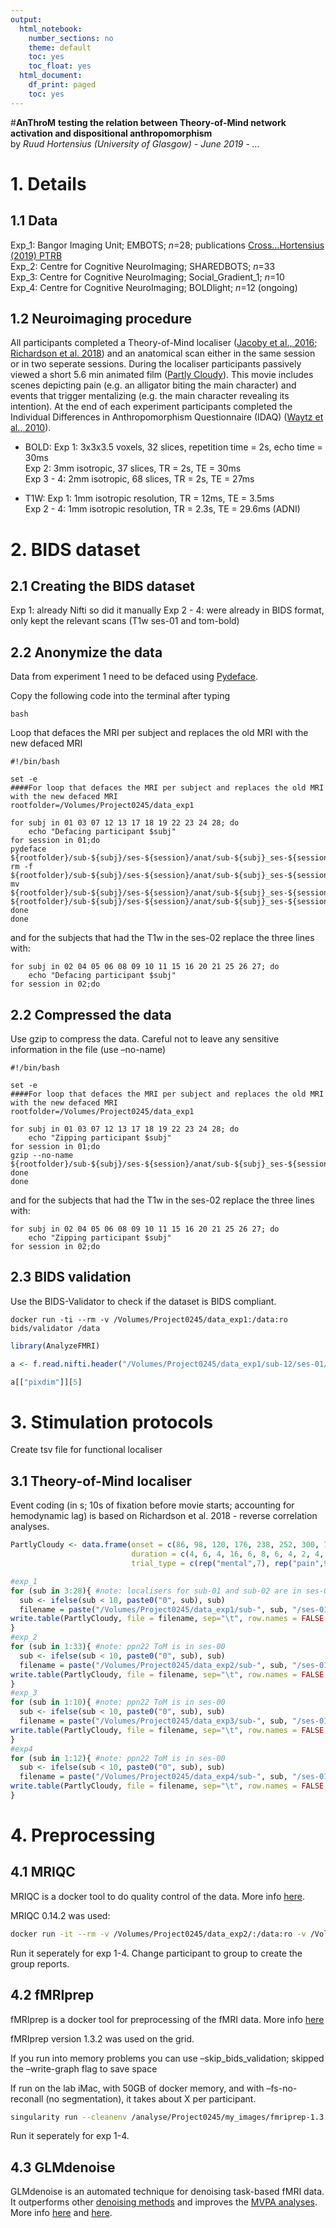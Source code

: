 ```yaml
---
output:
  html_notebook:
    number_sections: no
    theme: default
    toc: yes
    toc_float: yes
  html_document:
    df_print: paged
    toc: yes
---
```

#**AnThroM**
**testing the relation between Theory-of-Mind network activation and dispositional anthropomorphism**  
by *Ruud Hortensius (University of Glasgow) - June 2019 - ...*

# 1. Details {.tabset}

## 1.1 Data
  
 Exp_1: Bangor Imaging Unit; EMBOTS; *n*=28; publications [Cross...Hortensius (2019) PTRB](https://royalsocietypublishing.org/doi/10.1098/rstb.2018.0034)  
 Exp_2: Centre for Cognitive NeuroImaging; SHAREDBOTS; *n*=33  
 Exp_3: Centre for Cognitive NeuroImaging; Social_Gradient_1; *n*=10  
 Exp_4: Centre for Cognitive NeuroImaging; BOLDlight; *n*=12 (ongoing)  

## 1.2 Neuroimaging procedure
 
 All participants completed a Theory-of-Mind localiser ([Jacoby et al., 2016](https://www.sciencedirect.com/science/article/pii/S1053811915010472); [Richardson et al. 2018](https://www.nature.com/articles/s41467-018-03399-2)) and an anatomical scan either in the same session or in two seperate sessions. During the localiser participants passively viewed a short 5.6 min animated film ([Partly Cloudy](https://www.pixar.com/partly-cloudy#partly-cloudy-1)). This movie includes scenes depicting pain (e.g. an alligator biting the main character) and events that trigger mentalizing (e.g. the main character revealing its intention). At the end of each experiment participants completed the Individual Differences in Anthropomorphism Questionnaire (IDAQ) ([Waytz et al., 2010](https://journals.sagepub.com/doi/full/10.1177/1745691610369336)). 
 
- BOLD:
 Exp 1: 3x3x3.5 voxels, 32 slices, repetition time = 2s, echo time = 30ms  
 Exp 2: 3mm isotropic, 37 slices, TR = 2s, TE = 30ms  
 Exp 3 - 4: 2mm isotropic, 68 slices, TR = 2s, TE = 27ms  
 
- T1W:
 Exp 1: 1mm isotropic resolution, TR = 12ms, TE = 3.5ms  
 Exp 2 - 4: 1mm isotropic resolution, TR = 2.3s, TE = 29.6ms (ADNI)  

# 2. BIDS dataset {.tabset}

## 2.1 Creating the BIDS dataset

Exp 1: already Nifti so did it manually
Exp 2 - 4: were already in BIDS format, only kept the relevant scans (T1w ses-01 and tom-bold)

## 2.2 Anonymize the data
Data from experiment 1 need to be defaced using [Pydeface](https://github.com/poldracklab/pydeface).

Copy the following code into the terminal after typing
```
bash
```
Loop that defaces the MRI per subject and replaces the old MRI with the new defaced MRI

```
#!/bin/bash

set -e 
####For loop that defaces the MRI per subject and replaces the old MRI with the new defaced MRI
rootfolder=/Volumes/Project0245/data_exp1

for subj in 01 03 07 12 13 17 18 19 22 23 24 28; do
	echo "Defacing participant $subj"
for session in 01;do
pydeface ${rootfolder}/sub-${subj}/ses-${session}/anat/sub-${subj}_ses-${session}_T1w.nii
rm -f ${rootfolder}/sub-${subj}/ses-${session}/anat/sub-${subj}_ses-${session}_T1w.nii
mv ${rootfolder}/sub-${subj}/ses-${session}/anat/sub-${subj}_ses-${session}_T1w_defaced.nii ${rootfolder}/sub-${subj}/ses-${session}/anat/sub-${subj}_ses-${session}_T1w.nii 
done
done
```
and for the subjects that had the T1w in the ses-02 replace the three lines with:
```
for subj in 02 04 05 06 08 09 10 11 15 16 20 21 25 26 27; do
	echo "Defacing participant $subj"
for session in 02;do
```
## 2.2 Compressed the data
Use gzip to compress the data. Careful not to leave any sensitive information in the file (use --no-name)
```
#!/bin/bash

set -e 
####For loop that defaces the MRI per subject and replaces the old MRI with the new defaced MRI
rootfolder=/Volumes/Project0245/data_exp1

for subj in 01 03 07 12 13 17 18 19 22 23 24 28; do
	echo "Zipping participant $subj"
for session in 01;do
gzip --no-name ${rootfolder}/sub-${subj}/ses-${session}/anat/sub-${subj}_ses-${session}_T1w.nii
done
done
```
and for the subjects that had the T1w in the ses-02 replace the three lines with:
```
for subj in 02 04 05 06 08 09 10 11 15 16 20 21 25 26 27; do
	echo "Zipping participant $subj"
for session in 02;do
```

## 2.3 BIDS validation

Use the BIDS-Validator to check if the dataset is BIDS compliant.

```
docker run -ti --rm -v /Volumes/Project0245/data_exp1:/data:ro bids/validator /data
```


```r
library(AnalyzeFMRI)

a <- f.read.nifti.header("/Volumes/Project0245/data_exp1/sub-12/ses-01/func/sub-12_ses-01_task-tom_bold.nii")

a[["pixdim"]][5]
```


# 3. Stimulation protocols {.tabset}

Create tsv file for functional localiser

## 3.1 Theory-of-Mind localiser
Event coding (in s;  10s of fixation before movie starts; accounting for hemodynamic lag) is based on Richardson et al. 2018 - reverse correlation analyses. 
```r
PartlyCloudy <- data.frame(onset = c(86, 98, 120, 176, 238, 252, 300, 70, 92, 106, 136, 194, 210, 228, 262, 312), #create the events (same for every sub)
                           duration = c(4, 6, 4, 16, 6, 8, 6, 4, 2, 4, 10, 4, 12, 6, 6, 4),
                           trial_type = c(rep("mental",7), rep("pain",9)))

#exp_1
for (sub in 3:28){ #note: localisers for sub-01 and sub-02 are in ses-02
  sub <- ifelse(sub < 10, paste0("0", sub), sub)
  filename = paste("/Volumes/Project0245/data_exp1/sub-", sub, "/ses-01/func/sub-", sub, "_ses-01_task-tom_events.tsv", sep ="")
write.table(PartlyCloudy, file = filename, sep="\t", row.names = FALSE, quote = FALSE)
}
#exp_2
for (sub in 1:33){ #note: ppn22 ToM is in ses-00
  sub <- ifelse(sub < 10, paste0("0", sub), sub)
  filename = paste("/Volumes/Project0245/data_exp2/sub-", sub, "/ses-01/func/sub-", sub, "_ses-01_task-tom_events.tsv", sep ="")
write.table(PartlyCloudy, file = filename, sep="\t", row.names = FALSE, quote = FALSE)
}
#exp_3
for (sub in 1:10){ #note: ppn22 ToM is in ses-00
  sub <- ifelse(sub < 10, paste0("0", sub), sub)
  filename = paste("/Volumes/Project0245/data_exp3/sub-", sub, "/ses-01/func/sub-", sub, "_ses-01_task-tom_events.tsv", sep ="")
write.table(PartlyCloudy, file = filename, sep="\t", row.names = FALSE, quote = FALSE)
}
#exp4
for (sub in 1:12){ #note: ppn22 ToM is in ses-00
  sub <- ifelse(sub < 10, paste0("0", sub), sub)
  filename = paste("/Volumes/Project0245/data_exp4/sub-", sub, "/ses-01/func/sub-", sub, "_ses-01_task-tom_events.tsv", sep ="")
write.table(PartlyCloudy, file = filename, sep="\t", row.names = FALSE, quote = FALSE)
}
```

# 4. Preprocessing {.tabset}

## 4.1 MRIQC 
MRIQC is a docker tool to do quality control of the data. More info [here](https://poldracklab.github.io/mriqc/).

MRIQC 0.14.2 was used:

```bash
docker run -it --rm -v /Volumes/Project0245/data_exp2/:/data:ro -v /Volumes/Project0245/data_exp2/derivatives/mriqc:/out poldracklab/mriqc:latest /data /out participant --participant-label 01 02 03 04 05 06 07 08 09 10 11 12 13 14 15 16 17 18 19 20 21 22 23 24 25 26 27 28 29 30 31 32 33 -m T1w bold --ica --fft-spikes-detector
```

Run it seperately for exp 1-4. Change participant to group to create the group reports.

## 4.2 fMRIprep 
fMRIprep is a docker tool for preprocessing of the fMRI data. More info [here](https://fmriprep.readthedocs.io/en/stable/#)

fMRIprep version 1.3.2 was used on the grid.

If you run into memory problems you can use --skip_bids_validation; skipped the --write-graph flag to save space

If run on the lab iMac, with 50GB of docker memory, and with --fs-no-reconall (no segmentation), it takes about X per participant.

```bash
singularity run --cleanenv /analyse/Project0245/my_images/fmriprep-1.3.2.simg /Volumes/Project0245/data_exp2/ //Volumes/Project0245/data_exp2/derivatives participant --participant-label sub-01 sub-02 sub-03 sub-04 sub-05 --fs-license-file /analyse/Project0245/my_images/license.txt --skip_bids_validation --fs-no-reconall --use-syn-sdc --use-aroma
```



Run it seperately for exp 1-4.

## 4.3 GLMdenoise 

GLMdenoise is an automated technique for denoising task-based fMRI data. It outperforms other [denoising methods](https://www.frontiersin.org/articles/10.3389/fnins.2013.00247/full) and improves the [MVPA analyses](https://www.sciencedirect.com/science/article/pii/S1053811918307626). More info [here](https://github.com/kendrickkay/GLMdenoise) and [here](https://github.com/Charestlab/pyGLMdenoise).

